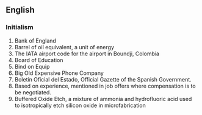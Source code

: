 ==English==
===Initialism===
#Bank of England
#Barrel of oil equivalent, a unit of energy
#The IATA airport code for the airport in Boundji, Colombia
#Board of Education
#Bind on Equip
#Big Old Expensive Phone Company
#Boletín Oficial del Estado, Official Gazette of the Spanish Government.
#Based on experience, mentioned in job offers where compensation is to be negotiated.
#Buffered Oxide Etch, a mixture of ammonia and hydrofluoric acid used to isotropically etch silicon oxide in microfabrication